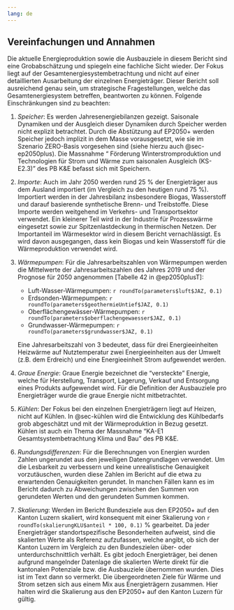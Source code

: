 ```yaml
---
lang: de 
---
```


## Vereinfachungen und Annahmen {#sec-vereinfachungenAnnahmen}

Die aktuelle Energieproduktion sowie die Ausbauziele in diesem Bericht sind eine Grobabschätzung und spiegeln eine fachliche Sicht wieder. Der Fokus liegt auf der Gesamtenergiesystembetrachtung und nicht auf einer detaillierten Ausarbeitung der einzelnen Energieträger. Dieser Bericht soll ausreichend genau sein, um strategische Fragestellungen, welche das Gesamtenergiesystem betreffen, beantworten zu können. Folgende Einschränkungen sind zu beachten:

1. *Speicher*: Es werden Jahresenergiebilanzen gezeigt. Saisonale Dynamiken und der Ausgleich dieser Dynamiken durch Speicher werden nicht explizit betrachtet. Durch die Abstützung auf EP2050+ werden Speicher jedoch implizit in dem Masse vorausgesetzt, wie sie im Szenario ZERO-Basis vorgesehen sind (siehe hierzu auch @sec-ep2050plus). Die Massnahme “ Förderung Winterstromproduktion und Technologien für Strom und Wärme zum saisonalen Ausgleich (KS-E2.3)” des PB K&E befasst sich mit Speichern.

2. *Importe*: Auch im Jahr 2050 werden rund 25 % der Energieträger aus dem Ausland importiert (im Vergleich zu den heutigen rund 75 %). Importiert werden in der Jahresbilanz insbesondere Biogas, Wasserstoff und darauf basierende synthetische Brenn- und Treibstoffe. Diese Importe werden weitgehend im Verkehrs- und Transportsektor verwendet. Ein kleinerer Teil wird in der Industrie für Prozesswärme eingesetzt sowie zur Spitzenlastdeckung in thermischen Netzen. Der Importanteil im Wärmesektor wird in diesem Bericht vernachlässigt. Es wird davon ausgegangen, dass kein Biogas und kein Wasserstoff für die Wärmeproduktion verwendet wird.

<!-- 2.	*Technologische Entwicklungen*: Eine Veränderung des Wirkungsgrades der einzelnen Technologien aufgrund von technologischem Fortschritt mit der Zeit ist nicht berücksichtigt. Ebenso wird die zeitliche Degradation der Komponenten zur Energieproduktion vernachlässigt. Es wird davon ausgegangen, dass sich beide Effekte zumindest teilweise kompensieren. -->

3.	*Wärmepumpen*: Für die Jahresarbeitszahlen von Wärmepumpen werden die Mittelwerte der Jahresarbeitszahlen des Jahres 2019 und der Prognose für 2050 angenommen [Tabelle 42 in @ep2050plusT]:
    * Luft-Wasser-Wärmepumpen: `r roundTo(parameters$luft$JAZ, 0.1)`
    * Erdsonden-Wärmepumpen: `r roundTo(parameters$geothermieUntief$JAZ, 0.1)`
    * Oberflächengewässer-Wärmepumpen: `r roundTo(parameters$oberflachengewaesser$JAZ, 0.1)`
    * Grundwasser-Wärmepumpen: `r roundTo(parameters$grundwasser$JAZ, 0.1)`

    Eine Jahresarbeitszahl von 3 bedeutet, dass für drei Energieeinheiten Heizwärme auf Nutztemperatur zwei Energieeinheiten aus der Umwelt (z.B. dem Erdreich) und eine Energieeinheit Strom aufgewendet werden. 
    
4. *Graue Energie*: Graue Energie bezeichnet die "versteckte" Energie, welche für Herstellung, Transport, Lagerung, Verkauf und Entsorgung eines Produkts aufgewendet wird. Für die Definition der Ausbauziele pro Energieträger wurde die graue Energie nicht mitbetrachtet.

5.	*Kühlen*: Der Fokus bei den einzelnen Energieträgern liegt auf Heizen, nicht auf Kühlen. In @sec-kühlen wird die Entwicklung des Kühlbedarfs grob abgeschätzt und mit der Wärmeproduktion in Bezug gesetzt. Kühlen ist auch ein Thema der Massnahme "KA-E1 Gesamtsystembetrachtung Klima und Bau" des PB K&E. 

6.	*Rundungsdifferenzen*: Für die Berechnungen von Energien wurden Zahlen ungerundet aus den jeweiligen Datengrundlagen verwendet. Um die Lesbarkeit zu verbessern und keine unrealistische Genauigkeit vorzutäuschen, wurden diese Zahlen im Bericht auf die etwa zu erwartenden Genauigkeiten gerundet.<!--# So wird z.B. das Ausbauziel für Solarenergie PV mit `r roundTo(solarenergiePV$ausbaupfad$ziel$strom_gwh, 10)` GWh und nicht mit `r roundTo(solarenergiePV$ausbaupfad$ziel$strom_gwh, 1)` GWh beziffert. --> In manchen Fällen kann es im Bericht dadurch zu Abweichungen zwischen den Summen von gerundeten Werten und den gerundeten Summen kommen. 

7.	*Skalierung*: Werden im Bericht Bundesziele aus den EP2050+ auf den Kanton Luzern skaliert, wird konsequent mit einer Skalierung von `r roundTo(skalierungKLU$anteil * 100, 0.1)` % gearbeitet. Da jeder Energieträger standortspezifische Besonderheiten aufweist, sind die skalierten Werte als Referenz aufzufassen, welche angibt, ob sich der Kanton Luzern im Vergleich zu den Bundeszielen über- oder unterdurchschnittlich verhält. Es gibt jedoch Energieträger, bei denen aufgrund mangelnder Datenlage die skalierten Werte direkt für die kantonalen Potenziale bzw. die Ausbauziele übernommen wurden. Dies ist im Text dann so vermerkt. Die übergeordneten Ziele für Wärme und Strom setzen sich aus einem Mix aus Energieträgern zusammen. Hier halten wird die Skalierung aus den EP2050+ auf den Kanton Luzern für gültig.












